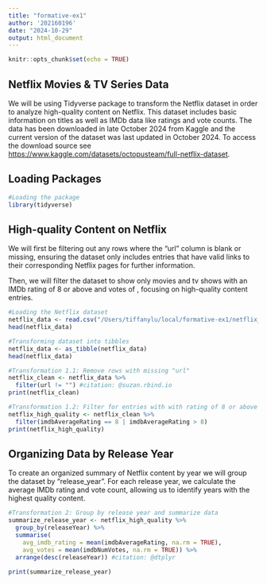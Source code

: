 ```yaml
---
title: "formative-ex1"
author: '202160196'
date: "2024-10-29"
output: html_document
---
```


```r
knitr::opts_chunk$set(echo = TRUE)
```

## Netflix Movies & TV Series Data

We will be using Tidyverse package to transform the Netflix dataset in order to analyze high-quality content on Netflix. This dataset includes basic information on titles as well as IMDb data like ratings and vote counts. The data has been downloaded in late October 2024 from Kaggle and the current version of the dataset was last updated in October 2024. To access the download source see <https://www.kaggle.com/datasets/octopusteam/full-netflix-dataset>.

## Loading Packages

```r
#Loading the package
library(tidyverse)
```

## High-quality Content on Netflix

We will first be filtering out any rows where the "url" column is blank or missing, ensuring the dataset only includes entries that have valid links to their corresponding Netflix pages for further information.

Then, we will filter the dataset to show only movies and tv shows with an IMDb rating of 8 or above and votes of , focusing on high-quality content entries.

```r
#Loading the Netflix dataset
netflix_data <- read.csv("/Users/tiffanylu/local/formative-ex1/netflix_data.csv")
head(netflix_data)

#Transforming dataset into tibbles
netflix_data <- as_tibble(netflix_data)
head(netflix_data)

#Transformation 1.1: Remove rows with missing "url" 
netflix_clean <- netflix_data %>%
  filter(url != "") #citation: @suzan.rbind.io
print(netflix_clean)

#Transformation 1.2: Filter for entries with with rating of 8 or above
netflix_high_quality <- netflix_clean %>%
  filter(imdbAverageRating == 8 | imdbAverageRating > 8)
print(netflix_high_quality)

```

## Organizing Data by Release Year

To create an organized summary of Netflix content by year we will group the dataset by "release_year". For each release year, we calculate the average IMDb rating and vote count, allowing us to identify years with the highest quality content.

```r
#Transformation 2: Group by release year and summarize data
summarize_release_year <- netflix_high_quality %>%
  group_by(releaseYear) %>%
  summarise(
    avg_imdb_rating = mean(imdbAverageRating, na.rm = TRUE),
    avg_votes = mean(imdbNumVotes, na.rm = TRUE)) %>%
  arrange(desc(releaseYear)) #citation: @dtplyr

print(summarize_release_year)



```
